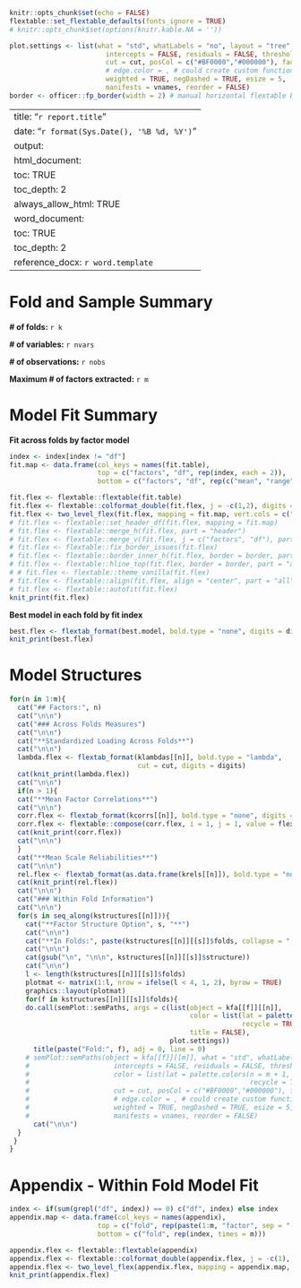 
```r
knitr::opts_chunk$set(echo = FALSE)
flextable::set_flextable_defaults(fonts_ignore = TRUE)
# knitr::opts_chunk$set(options(knitr.kable.NA = ''))

plot.settings <- list(what = "std", whatLabels = "no", layout = "tree",
                        intercepts = FALSE, residuals = FALSE, thresholds = FALSE,
                        cut = cut, posCol = c("#BF0000","#000000"), fade = FALSE,
                        # edge.color = , # could create custom function to utilize this argument
                        weighted = TRUE, negDashed = TRUE, esize = 5,
                        manifests = vnames, reorder = FALSE)
border <- officer::fp_border(width = 2) # manual horizontal flextable border width

```

---
title: "`r report.title`"
date: "`r format(Sys.Date(), '%B %d, %Y')`"
output:
   html_document:
      toc: TRUE
      toc_depth: 2
      always_allow_html: TRUE
   word_document:
      toc: TRUE
      toc_depth: 2
      reference_docx: `r word.template`
---

# Fold and Sample Summary

**# of folds:** `r k`

**# of variables:** `r nvars`

**# of observations:** `r nobs`

**Maximum # of factors extracted:** `r m`

# Model Fit Summary

**Fit across folds by factor model**

```r
index <- index[index != "df"] 
fit.map <- data.frame(col_keys = names(fit.table),
                      top = c("factors", "df", rep(index, each = 2)),
                      bottom = c("factors", "df", rep(c("mean", "range"), times = length(index))))

fit.flex <- flextable::flextable(fit.table)
fit.flex <- flextable::colformat_double(fit.flex, j = -c(1,2), digits = digits)
fit.flex <- two_level_flex(fit.flex, mapping = fit.map, vert.cols = c("factors", "df"), border = border)
# fit.flex <- flextable::set_header_df(fit.flex, mapping = fit.map)
# fit.flex <- flextable::merge_h(fit.flex, part = "header")
# fit.flex <- flextable::merge_v(fit.flex, j = c("factors", "df"), part = "header")
# fit.flex <- flextable::fix_border_issues(fit.flex)
# fit.flex <- flextable::border_inner_h(fit.flex, border = border, part = "header")
# fit.flex <- flextable::hline_top(fit.flex, border = border, part = "all")
# # fit.flex <- flextable::theme_vanilla(fit.flex)
# fit.flex <- flextable::align(fit.flex, align = "center", part = "all")
# fit.flex <- flextable::autofit(fit.flex)
knit_print(fit.flex)
```

**Best model in each fold by fit index**

```r
best.flex <- flextab_format(best.model, bold.type = "none", digits = digits)
knit_print(best.flex)
```


# Model Structures

```r

for(n in 1:m){
  cat("## Factors:", n)
  cat("\n\n")
  cat("### Across Folds Measures")
  cat("\n\n")
  cat("**Standardized Loading Across Folds**")
  cat("\n\n")
  lambda.flex <- flextab_format(klambdas[[n]], bold.type = "lambda",
                                cut = cut, digits = digits)
  cat(knit_print(lambda.flex))
  cat("\n\n")
  if(n > 1){
  cat("**Mean Factor Correlations**")
  cat("\n\n")
  corr.flex <- flextab_format(kcorrs[[n]], bold.type = "none", digits = digits)
  corr.flex <- flextable::compose(corr.flex, i = 1, j = 1, value = flextable::as_paragraph(""), part = "header")
  cat(knit_print(corr.flex))
  cat("\n\n")
  }
  cat("**Mean Scale Reliabilities**")
  cat("\n\n")
  rel.flex <- flextab_format(as.data.frame(krels[[n]]), bold.type = "none", digits = digits)
  cat(knit_print(rel.flex))
  cat("\n\n")
  cat("### Within Fold Information")
  cat("\n\n")
  for(s in seq_along(kstructures[[n]])){
    cat("**Factor Structure Option", s, "**")
    cat("\n\n")
    cat("**In Folds:", paste(kstructures[[n]][[s]]$folds, collapse = ", "), "**")
    cat("\n\n")
    cat(gsub("\n", "\n\n", kstructures[[n]][[s]]$structure))
    cat("\n\n")
    l <- length(kstructures[[n]][[s]]$folds)
    plotmat <- matrix(1:l, nrow = ifelse(l < 4, 1, 2), byrow = TRUE)
    graphics::layout(plotmat)
    for(f in kstructures[[n]][[s]]$folds){
    do.call(semPlot::semPaths, args = c(list(object = kfa[[f]][[n]],
                                             color = list(lat = palette.colors(n = n + 1, palette = "Okabe-Ito",
                                                          recycle = TRUE)[-1]),
                                             title = FALSE),
                                        plot.settings))
      title(paste("Fold:", f), adj = 0, line = 0)
    # semPlot::semPaths(object = kfa[[f]][[m]], what = "std", whatLabels = "no", layout = "tree",
    #                     intercepts = FALSE, residuals = FALSE, thresholds = FALSE,
    #                     color = list(lat = palette.colors(n = m + 1, palette = "Okabe-Ito",
    #                                                       recycle = TRUE)[-1]),
    #                     cut = cut, posCol = c("#BF0000","#000000"), fade = FALSE,
    #                     # edge.color = , # could create custom function to utilize this argument
    #                     weighted = TRUE, negDashed = TRUE, esize = 5,
    #                     manifests = vnames, reorder = FALSE)
      cat("\n\n")
  }
 }
}

```

\newpage

# Appendix - Within Fold Model Fit

```r
index <- if(sum(grepl("df", index)) == 0) c("df", index) else index
appendix.map <- data.frame(col_keys = names(appendix),
                      top = c("fold", rep(paste(1:m, "factor", sep = "-"), each = length(index))),
                      bottom = c("fold", rep(index, times = m)))

appendix.flex <- flextable::flextable(appendix)
appendix.flex <- flextable::colformat_double(appendix.flex, j = -c(1), digits = digits)
appendix.flex <- two_level_flex(appendix.flex, mapping = appendix.map, vert.cols = c("fold"), border = border)
knit_print(appendix.flex)
```

